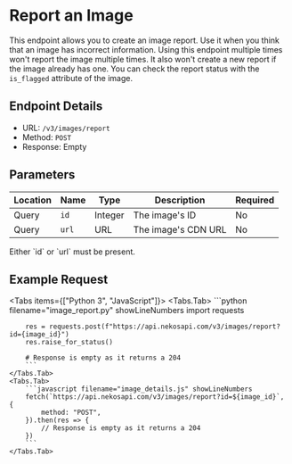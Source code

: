 
# Report an Image

This endpoint allows you to create an image report. Use it when you think that an image has incorrect information. Using this endpoint multiple times won't report the image multiple times. It also won't create a new report if the image already has one. You can check the report status with the `is_flagged` attribute of the image.

## Endpoint Details

-   URL: `/v3/images/report`
-   Method: `POST`
-   Response: Empty

## Parameters

| Location  | Name  | Type    | Description         | Required |
| --------- | ----- | ------- | ------------------- | -------- |
| Query     | `id`  | Integer | The image's ID      | No       |
| Query     | `url` | URL     | The image's CDN URL | No       |

<Callout>
    Either `id` or `url` must be present.
</Callout>

## Example Request

<Tabs items={["Python 3", "JavaScript"]}>
    <Tabs.Tab>
        ```python filename="image_report.py" showLineNumbers
        import requests

        res = requests.post(f"https://api.nekosapi.com/v3/images/report?id={image_id}")
        res.raise_for_status()

        # Response is empty as it returns a 204
        ```
    </Tabs.Tab>
    <Tabs.Tab>
        ```javascript filename="image_details.js" showLineNumbers
        fetch(`https://api.nekosapi.com/v3/images/report?id=${image_id}`, {
            method: "POST",
        }).then(res => {
            // Response is empty as it returns a 204
        })
        ```
    </Tabs.Tab>

</Tabs>
